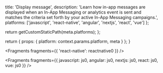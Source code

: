 
  title: 'Display message',
  description:
    'Learn how in-app messages are displayed when an In-App Messaging or analytics event is sent and matches the criteria set forth by your active In-App Messaging campaigns.',
  platforms: ['javascript', 'react-native', 'angular', 'nextjs', 'react', 'vue']
};

  return getCustomStaticPath(meta.platforms);
};

  return {
    props: {
      platform: context.params.platform,
      meta
    }
  };
}


<Fragments fragments={{ 'react-native': reactnative0 }} />


<Fragments
  fragments={{
    javascript: js0,
    angular: js0,
    nextjs: js0,
    react: js0,
    vue: js0
  }}
/>
